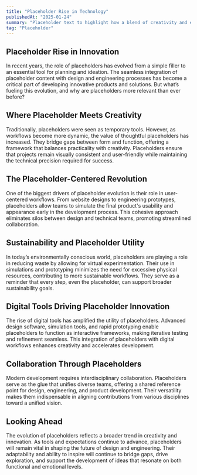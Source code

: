 ```yaml
---
title: "Placeholder Rise in Technology"
publishedAt: "2025-01-24"
summary: "Placeholder text to highlight how a blend of creativity and engineering drives modern innovation."
tag: "Placeholder"
---
```


## Placeholder Rise in Innovation

In recent years, the role of placeholders has evolved from a simple filler to an essential tool for planning and ideation. The seamless integration of placeholder content with design and engineering processes has become a critical part of developing innovative products and solutions. But what’s fueling this evolution, and why are placeholders more relevant than ever before?

## Where Placeholder Meets Creativity

Traditionally, placeholders were seen as temporary tools. However, as workflows become more dynamic, the value of thoughtful placeholders has increased. They bridge gaps between form and function, offering a framework that balances practicality with creativity. Placeholders ensure that projects remain visually consistent and user-friendly while maintaining the technical precision required for success.

## The Placeholder-Centered Revolution

One of the biggest drivers of placeholder evolution is their role in user-centered workflows. From website designs to engineering prototypes, placeholders allow teams to simulate the final product's usability and appearance early in the development process. This cohesive approach eliminates silos between design and technical teams, promoting streamlined collaboration.

## Sustainability and Placeholder Utility

In today’s environmentally conscious world, placeholders are playing a role in reducing waste by allowing for virtual experimentation. Their use in simulations and prototyping minimizes the need for excessive physical resources, contributing to more sustainable workflows. They serve as a reminder that every step, even the placeholder, can support broader sustainability goals.

## Digital Tools Driving Placeholder Innovation

The rise of digital tools has amplified the utility of placeholders. Advanced design software, simulation tools, and rapid prototyping enable placeholders to function as interactive frameworks, making iterative testing and refinement seamless. This integration of placeholders with digital workflows enhances creativity and accelerates development.

## Collaboration Through Placeholders

Modern development requires interdisciplinary collaboration. Placeholders serve as the glue that unifies diverse teams, offering a shared reference point for design, engineering, and product development. Their versatility makes them indispensable in aligning contributions from various disciplines toward a unified vision.

## Looking Ahead

The evolution of placeholders reflects a broader trend in creativity and innovation. As tools and expectations continue to advance, placeholders will remain vital in shaping the future of design and engineering. Their adaptability and ability to inspire will continue to bridge gaps, drive exploration, and support the development of ideas that resonate on both functional and emotional levels.

